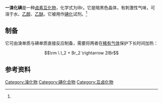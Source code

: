 {{Chembox
| ImageFile = Iodobromine.svg
| ImageSize = 200px
| ImageFile2 = Iodine-monobromide-3D-vdW.png
| ImageSize2 = 150px
| IUPACName = Iodine Bromide
| OtherNames = 
| Section1 = {{Chembox Identifiers
|  CASNo = 7789-33-5
|  CASNo_Ref = {{cascite|correct|CAS}}
|  PubChem = 82238
|  ChemSpiderID = 74216
|  SMILES = BrI
|  InChI = 1/BrI/c1-2
|  InChIKey = CBEQRNSPHCCXSH-UHFFFAOYAO
|  StdInChI = 1S/BrI/c1-2
|  StdInChIKey = CBEQRNSPHCCXSH-UHFFFAOYSA-N
  }}
| Section2 = {{Chembox Properties
|  Formula = BrI
|  MolarMass = 206.809
|  Appearance = 
|  Density = 4.42 g/cm<sup>3</sup>
|  MeltingPt = 40 °C <ref name="römpp">Dr. Bernd Dill (Hrsg.), Prof. Dr. Fred Robert Heiker (Hrsg.), Prof. Dr. Andreas Kirschning (Hrsg.): ''[[Römpp_Lexikon_Chemie|Römpp Chemie Lexikon]]''. 9. Auflage, Band 3, Georg Thieme Verlag, 1992, S. 2019, ISBN 978-313-734809-2.</ref>
|  BoilingPt = 116 °C （分解）<ref name="römpp"/>
|  Solubility =
  }}
| Section3 = {{Chembox Hazards
|  MainHazards = 
|  FlashPt = 
|  Autoignition =
  }}
}}

'''一溴化碘'''是一种[[卤素互化物|卤素互化物]]，化学式为IBr。它是暗黑色晶体，有刺激性气味，可溶于水、[[乙醇|乙醇]]、[[乙醚|乙醚]]。它被用作[[碘化|碘化]]试剂。<ref name="römpp"/>

==制备==
它可由溴单质与碘单质直接反应制备，需要将两者在[[稀有气体|稀有气体]]保护下长时间加热：

:<math>\rm \ I_2 + Br_2 \rightarrow 2IBr</math>

==参考资料==
{{reflist}}
{{溴化物}}
{{卤族元素互化物}}
{{无机化合物小作品}}

[[Category:溴化物|Category:溴化物]]
[[Category:碘化合物|Category:碘化合物]]
[[Category:互卤化物|Category:互卤化物]]